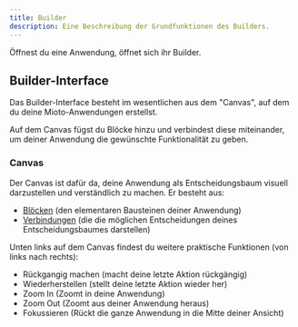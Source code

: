 ```yaml
---
title: Builder
description: Eine Beschreibung der Grundfunktionen des Builders.
---
```


Öffnest du eine Anwendung, öffnet sich ihr Builder.

## Builder-Interface

Das Builder-Interface besteht im wesentlichen aus dem "Canvas", auf dem du deine Mioto-Anwendungen erstellst.

Auf dem Canvas fügst du Blöcke hinzu und verbindest diese miteinander, um deiner Anwendung die gewünschte Funktionalität zu geben.

### Canvas

Der Canvas ist dafür da, deine Anwendung als Entscheidungsbaum visuell darzustellen und verständlich zu machen. Er besteht aus:

* [Blöcken](https://miotodocs.netlify.app/docs/bloecke "Blöcke") (den elementaren Bausteinen deiner Anwendung)
* [Verbindungen](https://miotodocs.netlify.app/docs/verbindungen "Verbindungen") (die die möglichen Entscheidungen deines Entscheidungsbaumes darstellen)

Unten links auf dem Canvas findest du weitere praktische Funktionen (von links nach rechts):

* Rückgangig machen (macht deine letzte Aktion rückgängig)
* Wiederherstellen (stellt deine letzte Aktion wieder her)
* Zoom In (Zoomt in deine Anwendung)
* Zoom Out (Zoomt aus deiner Anwendung heraus)
* Fokussieren (Rückt die ganze Anwendung in die Mitte deiner Ansicht)
